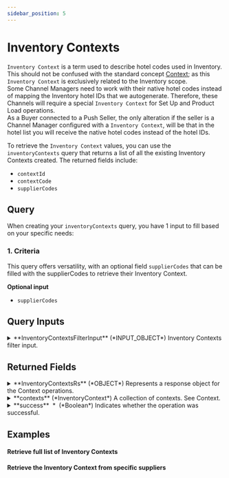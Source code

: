 ```yaml
---
sidebar_position: 5
---
```




# Inventory Contexts

`Inventory Context` is a term used to describe hotel codes used in Inventory. This should not be confused with the standard concept [Context](/docs/get-started/key-concepts#context); as this `Inventory Context` is exclusively related to the Inventory scope.  
Some Channel Managers need to work with their native hotel codes instead of mapping the Inventory hotel IDs that we autogenerate. Therefore, these Channels will require a special `Inventory Context` for Set Up and Product Load operations.  
As a Buyer connected to a Push Seller, the only alteration if the seller is a Channel Manager configured with a `Inventory Context`, will be that in the hotel list you will receive the native hotel codes instead of the hotel IDs.

To retrieve the `Inventory Context` values, you can use the `inventoryContexts` query that returns a list of all the existing Inventory Contexts created. The returned fields include:

* `contextId`
* `contextCode`
* `supplierCodes`


## Query

When creating your `inventoryContexts` query, you have 1 input to fill based on your specific needs:


### 1. Criteria   

This query offers versatility, with an optional field `supplierCodes` that can be filled with the supplierCodes to retrieve their Inventory Context.

**Optional input**
* `supplierCodes`

## Query Inputs


<details>
  <summary>
  **InventoryContextsFilterInput** (*INPUT_OBJECT*)  
  Inventory Contexts filter input.  
  </summary>
  
  <details style={{ pointerEvents: "none" }}>
    <summary>
    **supplierCodes** (*String*)  
    Supplier codes to retrieve their context.  
    </summary>
  </details>
  
</details>



## Returned Fields


<details>
  <summary>
  **InventoryContextsRs** (*OBJECT*)  
  Represents a response object for the Context operations.  
  </summary>
  
  
  <details>
    <summary>
    **adviseMessages** (*AdviseMessage*)  
    A collection of advise messages related to the operation. See AdviseMessage.  
    </summary>

    <details style={{ pointerEvents: "none" }}>
      <summary>
      **code**&nbsp;<span class="required"> *</span>&nbsp; (*ID*)  
      AM code: The following codes can be returned:  
      </summary>
    </details>

    <details style={{ pointerEvents: "none" }}>
      <summary>
      **type**&nbsp;<span class="required"> *</span>&nbsp; (*String*)  
      Error type: The following types are valid:[type]  
      </summary>
    </details>

    <details style={{ pointerEvents: "none" }}>
      <summary>
      **description**&nbsp;<span class="required"> *</span>&nbsp; (*String*)  
      Error description  
      </summary>
    </details>

    <details style={{ pointerEvents: "none" }}>
      <summary>
      **level**&nbsp;<span class="required"> *</span>&nbsp; (*Enum of AdviseMessageLevel*)  
      Indicates the level of importance of the message.
Possible values: ERROR, WARN, INFO.  
      Possible values:  
      `WARN`  
      `ERROR`  
      `INFO`  
      </summary>
    </details>

    <details>
      <summary>
      **external** (*ExternalMessage*)  
      Specify the external message.  
      </summary>

      <details style={{ pointerEvents: "none" }}>
        <summary>
        **code** (*String*)  
        External code.  
        </summary>
      </details>

      <details style={{ pointerEvents: "none" }}>
        <summary>
        **message**&nbsp;<span class="required"> *</span>&nbsp; (*String*)  
        External message.  
        </summary>
      </details>
    </details>

    <details style={{ pointerEvents: "none" }}>
      <summary>
      **correlationID**&nbsp;<span class="required"> *</span>&nbsp; (*ID*)  
      Identifier to investigate the cause of the error.  
      </summary>
    </details>
  </details>

  <details>
    <summary>
    **contexts** (*InventoryContext*)  
    A collection of contexts. See Context.  
    </summary>

    <details style={{ pointerEvents: "none" }}>
      <summary>
      **contextId**&nbsp;<span class="required"> *</span>&nbsp; (*Int*)  
      The ID of the context.  
      </summary>
    </details>

    <details style={{ pointerEvents: "none" }}>
      <summary>
      **contextCode** (*String*)  
      The code of the context.  
      </summary>
    </details>

    <details style={{ pointerEvents: "none" }}>
      <summary>
      **supplierCodes** (*String*)  
      List of supplier codes with the context.  
      </summary>
    </details>
  </details>

  <details style={{ pointerEvents: "none" }}>
    <summary>
    **success**&nbsp;<span class="required"> *</span>&nbsp; (*Boolean*)  
    Indicates whether the operation was successful.  
    </summary>
  </details>
</details>



## Examples

#### Retrieve full list of Inventory Contexts

<GraphqlSample query={inventoryContextsQuery} variables={inventoryContextsVariables} />


#### Retrieve the Inventory Context from specific suppliers

<GraphqlSample query={inventoryContextsQuery} variables={inventoryContextsSuppliersVariables} />